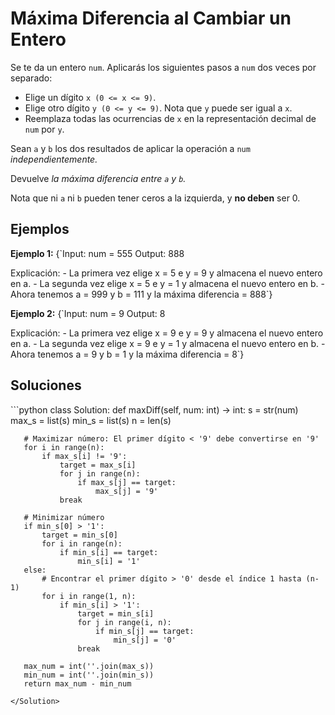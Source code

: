 # Máxima Diferencia al Cambiar un Entero

Se te da un entero `num`. Aplicarás los siguientes pasos a `num` dos veces por separado:

- Elige un dígito `x (0 <= x <= 9)`.
- Elige otro dígito `y (0 <= y <= 9)`. Nota que `y` puede ser igual a `x`.
- Reemplaza todas las ocurrencias de `x` en la representación decimal de `num` por `y`.

Sean `a` y `b` los dos resultados de aplicar la operación a `num` *independientemente.*

Devuelve *la máxima diferencia entre `a` y `b`.*

Nota que ni `a` ni `b` pueden tener ceros a la izquierda, y **no deben** ser 0.

## Ejemplos

**Ejemplo 1:**
<TerminalOutput>
{`Input: num = 555
Output: 888

Explicación: 
    - La primera vez elige x = 5 e y = 9 y almacena el nuevo entero en a.
    - La segunda vez elige x = 5 e y = 1 y almacena el nuevo entero en b.
    - Ahora tenemos a = 999 y b = 111 y la máxima diferencia = 888`}
</TerminalOutput>

**Ejemplo 2:**
<TerminalOutput>
{`Input: num = 9
Output: 8

Explicación:
    - La primera vez elige x = 9 e y = 9 y almacena el nuevo entero en a.
    - La segunda vez elige x = 9 e y = 1 y almacena el nuevo entero en b.
    - Ahora tenemos a = 9 y b = 1 y la máxima diferencia = 8`}
</TerminalOutput>

## Soluciones

<Solution title="Python" icon="Python">
```python
class Solution:
   def maxDiff(self, num: int) -> int:
       s = str(num)
       max_s = list(s)
       min_s = list(s)
       n = len(s)

       # Maximizar número: El primer dígito < '9' debe convertirse en '9'
       for i in range(n):
           if max_s[i] != '9':
               target = max_s[i]
               for j in range(n):
                   if max_s[j] == target:
                       max_s[j] = '9'
               break

       # Minimizar número
       if min_s[0] > '1':
           target = min_s[0]
           for i in range(n):
               if min_s[i] == target:
                   min_s[i] = '1'
       else:
           # Encontrar el primer dígito > '0' desde el índice 1 hasta (n-1)
           for i in range(1, n):
               if min_s[i] > '1':
                   target = min_s[i]
                   for j in range(i, n):
                       if min_s[j] == target:
                           min_s[j] = '0'
                   break

       max_num = int(''.join(max_s))
       min_num = int(''.join(min_s))
       return max_num - min_num
```
</Solution>